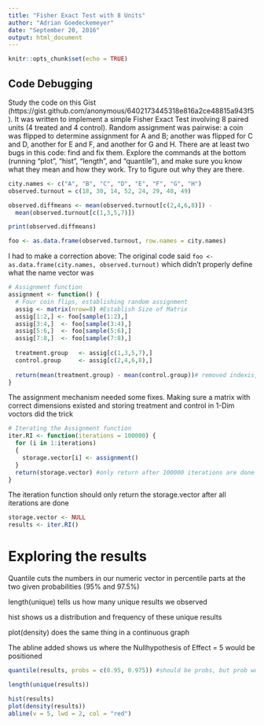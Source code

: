 ```yaml
---
title: "Fisher Exact Test with 8 Units"
author: "Adrian Goedeckemeyer"
date: "September 20, 2016"
output: html_document
---
```


```r
knitr::opts_chunk$set(echo = TRUE)
```

## Code Debugging

Study the code on this Gist (https://gist.github.com/anonymous/6402173445318e816a2ce48815a943f5). It was written to implement a simple Fisher Exact Test involving 8 paired units (4 treated and 4 control). Random assignment was pairwise: a coin was flipped to determine assignment for A and B; another was flipped for C and D, another for E and F, and another for G and H. There are at least two bugs in this code: find and fix them. Explore the commands at the bottom (running “plot”, “hist”, “length”, and “quantile”), and make sure you know what they mean and how they work. Try to figure out why they are there.


```r
city.names <- c("A", "B", "C", "D", "E", "F", "G", "H")
observed.turnout = c(18, 30, 14, 52, 24, 29, 48, 49)

observed.diffmeans <- mean(observed.turnout[c(2,4,6,8)]) - 
  mean(observed.turnout[c(1,3,5,7)])

print(observed.diffmeans)

foo <- as.data.frame(observed.turnout, row.names = city.names)
```
I had to make a correction above: The original code said `foo <- as.data.frame(city.names, observed.turnout)` which didn't properly define what the name vector was

```r
# Assignment function
assignment <- function() {
  # Four coin flips, establishing random assignment
  assig <- matrix(nrow=8) #Establish Size of Matrix
  assig[1:2,] <- foo[sample(1:2),]
  assig[3:4,]  <- foo[sample(3:4),]
  assig[5:6,]  <- foo[sample(5:6),]
  assig[7:8,]  <- foo[sample(7:8),]
  
  treatment.group   <- assig[c(1,3,5,7),]
  control.group     <- assig[c(2,4,6,8),]
  
  return(mean(treatment.group) - mean(control.group))# removed indexis, these are simply lists
}
```
The assignment mechanism needed some fixes. Making sure a matrix with correct dimensions existed and storing treatment and control in 1-Dim voctors did the trick

```r
# Iterating the Assignment function
iter.RI <- function(iterations = 100000) {
  for (i in 1:iterations) 
  {
    storage.vector[i] <- assignment()
  }
  return(storage.vector) #only return after 100000 iterations are done
}
```
The iteration function should only return the storage.vector after all iterations are done

```r
storage.vector <- NULL
results <- iter.RI()
```

# Exploring the results

Quantile cuts the numbers in our numeric vector in percentile parts at the two given probabilities (95% and 97.5%)

length(unique) tells us how many unique results we observed

hist shows us a distribution and frequency of these unique results

plot(density) does the same thing in a continuous graph

The abline added shows us where the Nullhypothesis of Effect = 5 would be positioned
```r
quantile(results, probs = c(0.95, 0.975)) #should be probs, but prob worked as well

length(unique(results))

hist(results)
plot(density(results))
abline(v = 5, lwd = 2, col = "red")
```

